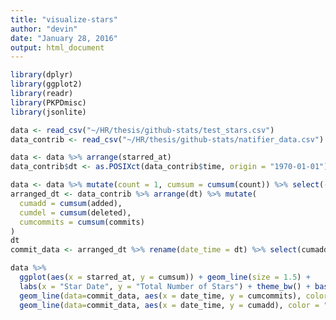 ```yaml
---
title: "visualize-stars"
author: "devin"
date: "January 28, 2016"
output: html_document
---
```



```r
library(dplyr)
library(ggplot2)
library(readr)
library(PKPDmisc)
library(jsonlite)
```


```r
data <- read_csv("~/HR/thesis/github-stats/test_stars.csv")
data_contrib <- read_csv("~/HR/thesis/github-stats/natifier_data.csv")
```

```r
data <- data %>% arrange(starred_at)
data_contrib$dt <- as.POSIXct(data_contrib$time, origin = "1970-01-01")
```


```r
data <- data %>% mutate(count = 1, cumsum = cumsum(count)) %>% select(-count)
arranged_dt <- data_contrib %>% arrange(dt) %>% mutate(
  cumadd = cumsum(added),
  cumdel = cumsum(deleted),
  cumcommits = cumsum(commits)
) 
dt
commit_data <- arranged_dt %>% rename(date_time = dt) %>% select(cumadd, cumdel, cumcommits, date_time) %>% distinct(date_time) 
```


```r
data %>%
  ggplot(aes(x = starred_at, y = cumsum)) + geom_line(size = 1.5) +
  labs(x = "Star Date", y = "Total Number of Stars") + theme_bw() + base_theme() +
  geom_line(data=commit_data, aes(x = date_time, y = cumcommits), color = "blue") + scale_y_log10() +
  geom_line(data=commit_data, aes(x = date_time, y = cumadd), color = "red")
```




